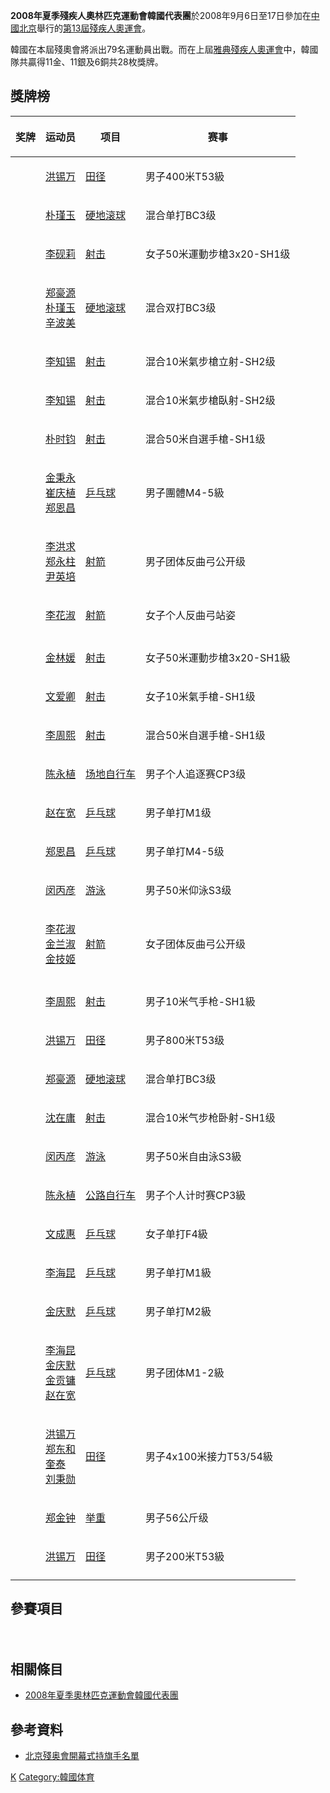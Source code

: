 {{NoteTA |G1=Sports}}
{{Infobox Country Paralympics
|NPC= KOR
|games= 2008年夏季
|competitors=79 
|sports=
|flagbearer= 
|gold=10
|silver=8
|bronze=13
|total=31
|rank=13
|officials=
}}

'''2008年夏季殘疾人奧林匹克運動會韓國代表團'''於2008年9月6日至17日參加在[[中國北京|中國北京]]舉行的[[2008年夏季殘奧會|第13屆殘疾人奧運會]]。

韓國在本屆殘奧會將派出79名運動員出戰。而在上屆[[2004年夏季殘奧會|雅典殘疾人奧運會]]中，韓國隊共贏得11金、11銀及6銅共28枚獎牌。

== 獎牌榜 ==
{| class="wikitable sortable" style="font-size:88%"
|-bgcolor=#efefef
! 奖牌
! 运动员
! 项目
! 赛事
|-
| {{gold medal}} || [[洪锡万|洪锡万]] || [[2008年夏季殘奧會田径比賽|田径]] || 男子400米T53級
|-
| {{gold medal}} || [[朴瑾玉|朴瑾玉]] || [[2008年夏季殘奧會硬地滚球比賽|硬地滚球]] || 混合单打BC3级
|-
| {{gold medal}} || [[李砚莉|李砚莉]] || [[2008年夏季殘奧會射击比賽|射击]] || 女子50米運動步槍3x20-SH1级
|-
| {{gold medal}} || [[郑豪源|郑豪源]]<br />[[朴瑾玉|朴瑾玉]]<br />[[辛波美|辛波美]] || [[2008年夏季殘奧會硬地滚球比賽|硬地滚球]] || 混合双打BC3级
|-
| {{gold medal}} || [[李知锡|李知锡]] || [[2008年夏季殘奧會射击比賽|射击]] || 混合10米氣步槍立射-SH2级
|-
| {{gold medal}} || [[李知锡|李知锡]] || [[2008年夏季殘奧會射击比賽|射击]] || 混合10米氣步槍臥射-SH2级
|-
| {{gold medal}} || [[朴时钧|朴时钧]] || [[2008年夏季殘奧會射击比賽|射击]] || 混合50米自選手槍-SH1级
|-
| {{gold medal}} || [[金秉永|金秉永]]<br />[[崔庆植|崔庆植]]<br />[[郑恩昌|郑恩昌]] || [[2008年夏季殘奧會乒乓球比賽|乒乓球]] || 男子團體M4-5級
|-
| {{gold medal}} || [[李洪求|李洪求]]<br />[[郑永柱|郑永柱]]<br />[[尹英培|尹英培]] || [[2008年夏季殘奧會射箭比賽|射箭]] || 男子团体反曲弓公开级
|-
| {{gold medal}} || [[李花淑|李花淑]] || [[2008年夏季殘奧會射箭比賽|射箭]] || 女子个人反曲弓站姿
|-

|-
| {{silver medal}} || [[金林媛|金林媛]] || [[2008年夏季殘奧會射击比賽|射击]] || 女子50米運動步槍3x20-SH1級
|-
| {{silver medal}} || [[文爱卿|文爱卿]] || [[2008年夏季殘奧會射击比賽|射击]] || 女子10米氣手槍-SH1级
|-
| {{silver medal}} || [[李周熙|李周熙]] || [[2008年夏季殘奧會射击比賽|射击]] || 混合50米自選手槍-SH1级
|-
| {{silver medal}} || [[陈永植|陈永植]] || [[2008年夏季殘奧會自行车比賽|场地自行车]] || 男子个人追逐赛CP3级
|-
| {{silver medal}} || [[赵在宽|赵在宽]] || [[2008年夏季殘奧會乒乓球比賽|乒乓球]] || 男子单打M1级
|-
| {{silver medal}} || [[郑恩昌|郑恩昌]] || [[2008年夏季殘奧會乒乓球比賽|乒乓球]] || 男子单打M4-5级
|-
| {{silver medal}} || [[闵丙彦|闵丙彦]] || [[2008年夏季殘奧會游泳比賽|游泳]] || 男子50米仰泳S3级
|-
| {{silver medal}} || [[李花淑|李花淑]]<br />[[金兰淑|金兰淑]]<br />[[金技姬|金技姬]] || [[2008年夏季殘奧會射箭比賽|射箭]] || 女子团体反曲弓公开级
|-

|-
| {{bronze medal}} || [[李周熙|李周熙]] || [[2008年夏季殘奧會射击比賽|射击]] || 男子10米气手枪-SH1級
|-
| {{bronze medal}} || [[洪锡万|洪锡万]] || [[2008年夏季殘奧會田径比賽|田径]] || 男子800米T53级
|-
| {{bronze medal}} || [[郑豪源|郑豪源]] || [[2008年夏季殘奧會硬地滚球比賽|硬地滚球]] || 混合单打BC3级
|-
| {{bronze medal}} || [[沈在庸|沈在庸]] || [[2008年夏季殘奧會射击比賽|射击]] || 混合10米气步枪卧射-SH1级
|-

| {{bronze medal}} || [[闵丙彦|闵丙彦]] || [[2008年夏季殘奧會游泳比賽|游泳]] || 男子50米自由泳S3級
|-
| {{bronze medal}} || [[陈永植|陈永植]] || [[2008年夏季殘奧會自行车比賽|公路自行车]] || 男子个人计时赛CP3級
|-
| {{bronze medal}} || [[文成惠|文成惠]] || [[2008年夏季殘奧會乒乓球比賽|乒乓球]] || 女子单打F4級
|-
| {{bronze medal}} || [[李海昆|李海昆]] || [[2008年夏季殘奧會乒乓球比賽|乒乓球]] || 男子单打M1級
|-
| {{bronze medal}} || [[金庆默|金庆默]] || [[2008年夏季殘奧會乒乓球比賽|乒乓球]] || 男子单打M2級
|-
| {{bronze medal}} || [[李海昆|李海昆]]<br />[[金庆默|金庆默]]<br />[[金贡镛|金贡镛]]<br />[[赵在宽|赵在宽]] || [[2008年夏季殘奧會乒乓球比賽|乒乓球]] || 男子团体M1-2級
|-
| {{bronze medal}} || [[洪锡万|洪锡万]]<br />[[郑东和|郑东和]]<br />[[奎泰|奎泰]]<br />[[刘秉勋|刘秉勋]] || [[2008年夏季殘奧會田径比賽|田径]] || 男子4x100米接力T53/54級
|-
| {{bronze medal}} || [[郑金钟|郑金钟]] || [[2008年夏季殘奧會举重比賽|举重]] || 男子56公斤级 
|-
| {{bronze medal}} || [[洪锡万|洪锡万]] || [[2008年夏季殘奧會田径比賽|田径]] || 男子200米T53級
|-

|}

== 參賽項目 ==
　

== 相關條目 ==
*[[2008年夏季奧林匹克運動會韓國代表團|2008年夏季奧林匹克運動會韓國代表團]]

== 參考資料 ==
*[https://web.archive.org/web/20080909184931/http://www.paralympic.org/release/Main_Sections_Menu/News/Press_Releases/Flagbearers_List_Opening_Ceremony_Final_5_Sept1.pdf 北京殘奥會開幕式持旗手名單]

{{2008年夏季殘疾人奧林匹克運動會代表團}}

[[Category:2008年夏季殘疾人奧林匹克運動會代表團|K]]
[[Category:韓國体育|Category:韓國体育]]